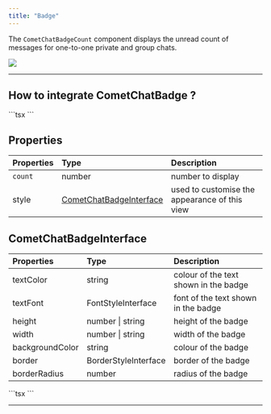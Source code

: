 ```yaml
---
title: "Badge"
---
```


The `CometChatBadgeCount` component displays the unread count of messages for one-to-one private and group chats.

<Frame>
  <img src="/images/81096e07-1644930377-b8bea91cca7bc213c3ea591c6abe6978.png" />
</Frame>

***

## How to integrate CometChatBadge ?

<Tabs>
<Tab title="TypeScript">
```tsx
<CometChatBadge
    count={count}
    style={badgeStyle}
  />
```

</Tab>

</Tabs>

## Properties

| Properties | Type                                                                                  | Description                                   |
| :---------- | :------------------------------------------------------------------------------------- | :--------------------------------------------- |
| `count`    | number                                                                                | number to display                             |
| style      | [CometChatBadgeInterface](/ui-kit/react-native/v4/badge#cometchatbadgeinterface) | used to customise the appearance of this view |

## CometChatBadgeInterface

| Properties      | Type                 | Description                           |
| :--------------- | :-------------------- | :------------------------------------- |
| textColor       | string               | colour of the text shown in the badge |
| textFont        | FontStyleInterface   | font of the text shown in the badge   |
| height          | number \| string     | height of the badge                   |
| width           | number \| string     | width of the badge                    |
| backgroundColor | string               | colour of the badge                   |
| border          | BorderStyleInterface | border of the badge                   |
| borderRadius    | number               | radius of the badge                   |

<Tabs>
<Tab title="TypeScript">
```tsx
<CometChatBadge
    count={badgeCount}
     style={{
        height: 100,
        width: 100,
        textFont: { fontSize: 32 },
        backgroundColor: "red"
    }}
 />
```

</Tab>

</Tabs>

***

